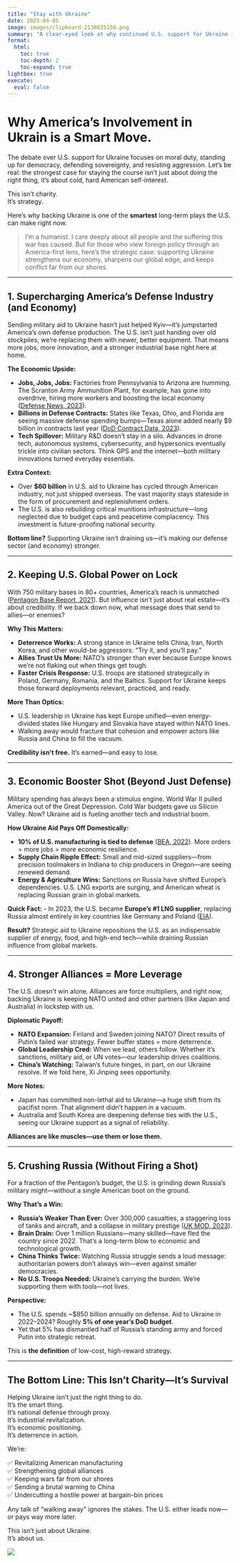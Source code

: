 ```yaml
---
title: "Stay with Ukraine"
date: 2025-04-05
image: images/clipboard-2130835156.png
summary: "A clear-eyed look at why continued U.S. support for Ukraine is not just a moral stance, but a strategic investment in America’s economic strength, global influence, and long-term national security."
format:
  html:
    toc: true
    toc-depth: 2
    toc-expand: true
lightbox: true
execute: 
  eval: false
---
```


# Why America’s Involvement in Ukrain is a Smart Move.

The debate over U.S. support for Ukraine focuses on moral duty, standing up for democracy, defending sovereignty, and resisting aggression. Let’s be real: the strongest case for staying the course isn’t just about doing the right thing, it’s about cold, hard American self-interest.

This isn’t charity.\
It’s strategy.

Here’s why backing Ukraine is one of the **smartest** long-term plays the U.S. can make right now.

> I’m a humanist. I care deeply about all people and the suffering this war has caused. But for those who view foreign policy through an America-first lens, here’s the strategic case: supporting Ukraine strengthens our economy, sharpens our global edge, and keeps conflict far from our shores.

------------------------------------------------------------------------

## 1. Supercharging America’s Defense Industry (and Economy)

Sending military aid to Ukraine hasn’t just helped Kyiv—it’s jumpstarted America’s own defense production. The U.S. isn’t just handing over old stockpiles; we’re replacing them with newer, better equipment. That means more jobs, more innovation, and a stronger industrial base right here at home.

**The Economic Upside:**

-   **Jobs, Jobs, Jobs:** Factories from Pennsylvania to Arizona are humming. The Scranton Army Ammunition Plant, for example, has gone into overdrive, hiring more workers and boosting the local economy ([Defense News, 2023](https://www.defensenews.com/)).
-   **Billions in Defense Contracts:** States like Texas, Ohio, and Florida are seeing massive defense spending bumps—Texas alone added nearly \$9 billion in contracts last year ([DoD Contract Data, 2023](https://www.defense.gov/)).
-   **Tech Spillover:** Military R&D doesn’t stay in a silo. Advances in drone tech, autonomous systems, cybersecurity, and hypersonics eventually trickle into civilian sectors. Think GPS and the internet—both military innovations turned everyday essentials.

**Extra Context:**

-   Over **\$60 billion** in U.S. aid to Ukraine has cycled through American industry, not just shipped overseas. The vast majority stays stateside in the form of procurement and replenishment orders.
-   The U.S. is also rebuilding critical munitions infrastructure—long neglected due to budget caps and peacetime complacency. This investment is future-proofing national security.

**Bottom line?** Supporting Ukraine isn’t draining us—it’s making our defense sector (and economy) stronger.

------------------------------------------------------------------------

## 2. Keeping U.S. Global Power on Lock

With 750 military bases in 80+ countries, America’s reach is unmatched ([Pentagon Base Report, 2021](https://www.defense.gov/)). But influence isn’t just about real estate—it’s about credibility. If we back down now, what message does that send to allies—or enemies?

**Why This Matters:**

-   **Deterrence Works:** A strong stance in Ukraine tells China, Iran, North Korea, and other would-be aggressors: "Try it, and you’ll pay."
-   **Allies Trust Us More:** NATO’s stronger than ever because Europe knows we’re not flaking out when things get tough.
-   **Faster Crisis Response:** U.S. troops are stationed strategically in Poland, Germany, Romania, and the Baltics. Support for Ukraine keeps those forward deployments relevant, practiced, and ready.

**More Than Optics:**

-   U.S. leadership in Ukraine has kept Europe unified—even energy-divided states like Hungary and Slovakia have stayed within NATO lines.
-   Walking away would fracture that cohesion and empower actors like Russia and China to fill the vacuum.

**Credibility isn't free.** It’s earned—and easy to lose.

------------------------------------------------------------------------

## 3. Economic Booster Shot (Beyond Just Defense)

Military spending has always been a stimulus engine. World War II pulled America out of the Great Depression. Cold War budgets gave us Silicon Valley. Now? Ukraine aid is fueling another tech and industrial boom.

**How Ukraine Aid Pays Off Domestically:**

-   **10% of U.S. manufacturing is tied to defense** ([BEA, 2022](https://www.bea.gov/)). More orders = more jobs = more economic resilience.
-   **Supply Chain Ripple Effect:** Small and mid-sized suppliers—from precision toolmakers in Indiana to chip producers in Oregon—are seeing renewed demand.
-   **Energy & Agriculture Wins:** Sanctions on Russia have shifted Europe’s dependencies. U.S. LNG exports are surging, and American wheat is replacing Russian grain in global markets.

**Quick Fact:** - In 2023, the U.S. became **Europe’s #1 LNG supplier**, replacing Russia almost entirely in key countries like Germany and Poland ([EIA](https://www.eia.gov/)).

**Result?** Strategic aid to Ukraine repositions the U.S. as an indispensable supplier of energy, food, and high-end tech—while draining Russian influence from global markets.

------------------------------------------------------------------------

## 4. Stronger Alliances = More Leverage

The U.S. doesn’t win alone. Alliances are force multipliers, and right now, backing Ukraine is keeping NATO united and other partners (like Japan and Australia) in lockstep with us.

**Diplomatic Payoff:**

-   **NATO Expansion:** Finland and Sweden joining NATO? Direct results of Putin’s failed war strategy. Fewer buffer states = more deterrence.
-   **Global Leadership Cred:** When we lead, others follow. Whether it’s sanctions, military aid, or UN votes—our leadership drives coalitions.
-   **China’s Watching:** Taiwan’s future hinges, in part, on our Ukraine resolve. If we fold here, Xi Jinping sees opportunity.

**More Notes:**

-   Japan has committed non-lethal aid to Ukraine—a huge shift from its pacifist norm. That alignment didn’t happen in a vacuum.
-   Australia and South Korea are deepening defense ties with the U.S., seeing our Ukraine support as a signal of reliability.

**Alliances are like muscles—use them or lose them.**

------------------------------------------------------------------------

## 5. Crushing Russia (Without Firing a Shot)

For a fraction of the Pentagon’s budget, the U.S. is grinding down Russia’s military might—without a single American boot on the ground.

**Why That’s a Win:**

-   **Russia’s Weaker Than Ever:** Over 300,000 casualties, a staggering loss of tanks and aircraft, and a collapse in military prestige ([UK MOD, 2023](https://www.gov.uk/government/organisations/ministry-of-defence)).
-   **Brain Drain:** Over 1 million Russians—many skilled—have fled the country since 2022. That’s a long-term blow to economic and technological growth.
-   **China Thinks Twice:** Watching Russia struggle sends a loud message: authoritarian powers don’t always win—even against smaller democracies.
-   **No U.S. Troops Needed:** Ukraine’s carrying the burden. We’re supporting them with tools—not lives.

**Perspective:**

-   The U.S. spends \~\$850 billion annually on defense. Aid to Ukraine in 2022–2024? Roughly **5% of one year’s DoD budget**.
-   Yet that 5% has dismantled half of Russia’s standing army and forced Putin into strategic retreat.

This is **the definition** of low-cost, high-reward strategy.

------------------------------------------------------------------------

## The Bottom Line: This Isn’t Charity—It’s Survival

Helping Ukraine isn’t just the right thing to do.\
It’s the smart thing.\
It’s national defense through proxy.\
It’s industrial revitalization.\
It’s economic positioning.\
It’s deterrence in action.

We’re:

✅ Revitalizing American manufacturing\
✅ Strengthening global alliances\
✅ Keeping wars far from our shores\
✅ Sending a brutal warning to China\
✅ Undercutting a hostile power at bargain-bin prices

Any talk of “walking away” ignores the stakes. The U.S. either leads now—or pays way more later.

This isn’t just about Ukraine.\
It’s about us.

![](images/clipboard-2130835156.png)
